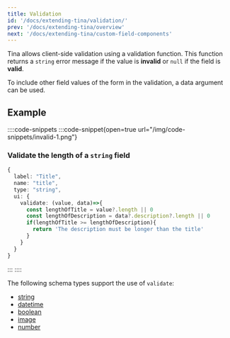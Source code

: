 ```yaml
---
title: Validation
id: '/docs/extending-tina/validation/'
prev: '/docs/extending-tina/overview'
next: '/docs/extending-tina/custom-field-components'
---
```


Tina allows client-side validation using a validation function. This function returns a `string` error message if the value is **invalid** or `null` if the field is **valid**.

To include other field values of the form in the validation, a data argument can be used.

## Example

::::code-snippets
:::code-snippet{open=true url="/img/code-snippets/invalid-1.png"}

### Validate the length of a `string` field

```ts
{
  label: "Title",
  name: "title",
  type: "string",
  ui: {
    validate: (value, data)=>{
      const lengthOfTitle = value?.length || 0
      const lengthOfDescription = data?.description?.length || 0
      if(lengthOfTitle >= lengthOfDescription){
        return 'The description must be longer than the title'
      }
    }
  }
}
```

:::
::::

The following schema types support the use of `validate`:

- [string](/docs/reference/types/string/)
- [datetime](/docs/reference/types/datetime/)
- [boolean](/docs/reference/types/boolean/)
- [image](/docs/reference/types/image/)
- [number](/docs/reference/types/number/)

